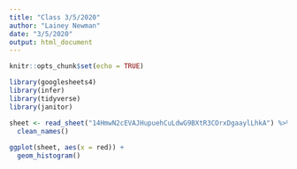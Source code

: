 ```yaml
---
title: "Class 3/5/2020"
author: "Lainey Newman"
date: "3/5/2020"
output: html_document
---
```


```r
knitr::opts_chunk$set(echo = TRUE)

library(googlesheets4)
library(infer)
library(tidyverse)
library(janitor)
```


```r

sheet <- read_sheet("14HmwN2cEVAJHupuehCuLdwG9BXtR3COrxDgaaylLhkA") %>%
  clean_names()
  
ggplot(sheet, aes(x = red)) +
  geom_histogram()

```